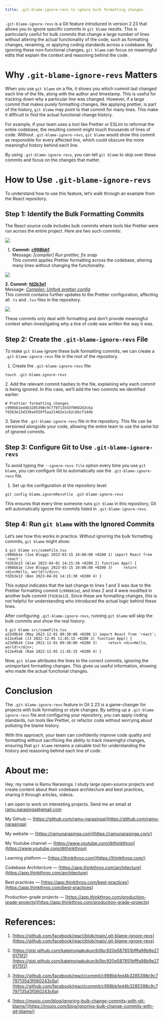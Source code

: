 ```yaml
---
title: .git-blame-ignore-revs to ignore bulk formatting changes.
---
```


`.git-blame-ignore-revs` is a Git feature introduced in version 2.23 that allows you to ignore specific commits in `git blame` results. This is particularly useful for bulk commits that change a large number of lines without altering the actual functionality of the code, such as formatting changes, renaming, or applying coding standards across a codebase. By ignoring these non-functional changes, `git blame` can focus on meaningful edits that explain the context and reasoning behind the code.

# **Why** `.git-blame-ignore-revs` Matters

When you use `git blame` on a file, it shows you which commit last changed each line of the file, along with the author and timestamp. This is useful for tracking down why a particular line was changed. However, if a large commit that makes purely formatting changes, like applying prettier, is part of the history, `git blame` may point to that commit for many lines. This make it difficult to find the actual functional change history.

For example, if your team uses a tool like Prettier or ESLint to reformat the entire codebase, the resulting commit might touch thousands of lines of code. Without `.git-blame-ignore-revs`, `git blame` would show this commit as responsible for every affected line, which could obscure the more meaningful history behind each line.

By using `.git-blame-ignore-revs`, you can tell `git blame` to skip over these commits and focus on the changes that matter.

# **How to Use** `.git-blame-ignore-revs`

To understand how to use this feature, let’s walk through an example from the React repository.

## **Step 1: Identify the Bulk Formatting Commits**

The React source code includes bulk commits where tools like Prettier were run across the entire project. Here are two such commits:

![](https://miro.medium.com/v2/resize:fit:875/1*n9p1gqHavAqRdztyy-xH9g.png)

1. **Commit:** [**c998bb1**](https://github.com/facebook/react/commit/c998bb1ed4b3285398c9c7797135d3f060243c6a)  
    Message: *\[compiler\] Run prettier, fix snap*  
    This commit applies Prettier formatting across the codebase, altering many lines without changing the functionality.
    

![](https://miro.medium.com/v2/resize:fit:875/1*_G35OKwbF7NN1hxtPKq9ug.png)

**2\. Commit:** [**fd2b3e1**](https://github.com/facebook/react/commit/fd2b3e13d330a4559f5aa21462e1cb2cbbcf144b)  
Message: [*Compiler: Unfork prettier config*](https://github.com/facebook/react/commit/fd2b3e13d330a4559f5aa21462e1cb2cbbcf144b)  
This commit contains further updates to the Prettier configuration, affecting all `.ts` and `.tsx` files in the repository.

![](https://miro.medium.com/v2/resize:fit:875/1*7Mkt1Lad2YSzi3lNS2auCA.png)

These commits only deal with formatting and don’t provide meaningful context when investigating why a line of code was written the way it was.

## **Step 2: Create the** `.git-blame-ignore-revs` File

To make `git blame` ignore these bulk formatting commits, we can create a `.git-blame-ignore-revs` file in the root of the repository.

1. Create the `.git-blame-ignore-revs` file:
    

```plaintext
touch .git-blame-ignore-revs
```

2\. Add the relevant commit hashes to the file, explaining why each commit is being ignored. In this case, we’ll add the two commits we identified earlier:

```plaintext
# Prettier formatting changes 
c998bb1ed4b3285398c9c7797135d3f060243c6a 
fd2b3e13d330a4559f5aa21462e1cb2cbbcf144b
```

3\. Save the `.git-blame-ignore-revs` file in the repository. This file can be versioned alongside your code, allowing the entire team to use the same list of ignored commits.

## **Step 3: Configure Git to Use** `.git-blame-ignore-revs`

To avoid typing the `--ignore-revs-file` option every time you use `git blame`, you can configure Git to automatically use the `.git-blame-ignore-revs` file.

1. Set up the configuration at the repository level:
    

```plaintext
git config blame.ignoreRevsFile .git-blame-ignore-revs
```

This ensures that every time someone runs `git blame` in this repository, Git will automatically ignore the commits listed in `.git-blame-ignore-revs`.

## **Step 4: Run** `git blame` with the Ignored Commits

Let’s see how this works in practice. Without ignoring the bulk formatting commits, `git blame` might show:

```plaintext
$ git blame src/someFile.tsx
c998bb1e (Joe Bloggs 2023-03-15 10:00:00 +0200 1) import React from 'react';
fd2b3e13 (Alan 2023-04-01 14:15:30 +0200 2) function App() {
c998bb1e (Joe Bloggs 2023-03-15 10:00:00 +0200 3)     return <div>Hello, world!</div>;
fd2b3e13 (Ben 2023-04-01 14:15:30 +0200 4) }
```

This output indicates that the last change to lines 1 and 3 was due to the Prettier formatting commit (`c998bb1e`), and lines 2 and 4 were modified in another bulk commit (`fd2b3e13`). Since these are formatting changes, this is not helpful for understanding who introduced the actual logic behind these lines.

After configuring `.git-blame-ignore-revs`, running `git blame` will skip the bulk commits and show the real history:

```plaintext
$ git blame src/someFile.tsx
a23d9b34 (May 2022-12-01 09:30:00 +0200 1) import React from 'react';
b12e45a6 (JJ 2022-12-05 11:45:15 +0200 2) function App() {
a23d9b34 (Joe 2022-12-01 09:30:00 +0200 3)     return <div>Hello, world!</div>;
b12e45a6 (Ram 2022-12-05 11:45:15 +0200 4) }
```

Now, `git blame` attributes the lines to the correct commits, ignoring the unimportant formatting changes. This gives us useful information, showing who made the actual functional changes.

# **Conclusion**

The `.git-blame-ignore-revs` feature in Git 2.23 is a game-changer for projects with bulk formatting or style changes. By setting up a `.git-blame-ignore-revs` file and configuring your repository, you can apply coding standards, run tools like Prettier, or refactor code without worrying about polluting the blame history.

With this approach, your team can confidently improve code quality and formatting without sacrificing the ability to track meaningful changes, ensuring that `git blame` remains a valuable tool for understanding the history and reasoning behind each line of code.

# **About me:**

Hey, my name is Ramu Narasinga. I study large open-source projects and create content about their codebase architecture and best practices, sharing it through articles, videos.

I am open to work on interesting projects. Send me an email at ramu.narasinga@gmail.com

My Github — [https://github.com/ramu-narasinga](https://github.com/ramu-narasinga)

My website — [https://ramunarasinga.com](https://ramunarasinga.com/)

My Youtube channel — [https://www.youtube.com/@thinkthroo](https://www.youtube.com/@thinkthroo)

Learning platform — [https://thinkthroo.com](https://thinkthroo.com/)

Codebase Architecture — [https://app.thinkthroo.com/architecture](https://app.thinkthroo.com/architecture)

Best practices — [https://app.thinkthroo.com/best-practices](https://app.thinkthroo.com/best-practices)

Production-grade projects — [https://app.thinkthroo.com/production-grade-projects](https://app.thinkthroo.com/production-grade-projects)

# **References:**

1. [https://github.com/facebook/react/blob/main/.git-blame-ignore-revs](https://github.com/facebook/react/blob/main/.git-blame-ignore-revs)
    
2. [https://gist.github.com/kateinoigakukun/b0bc920e587851bfffa98b9e279175f2](https://gist.github.com/kateinoigakukun/b0bc920e587851bfffa98b9e279175f2)
    
3. [https://github.com/facebook/react/commit/c998bb1ed4b3285398c9c7797135d3f060243c6a](https://github.com/facebook/react/commit/c998bb1ed4b3285398c9c7797135d3f060243c6a)
    
4. [https://moxio.com/blog/ignoring-bulk-change-commits-with-git-blame/](https://moxio.com/blog/ignoring-bulk-change-commits-with-git-blame/)
    

[  
](https://medium.com/tag/javascript?source=post_page-----f20ac23e6155--------------------------------)
